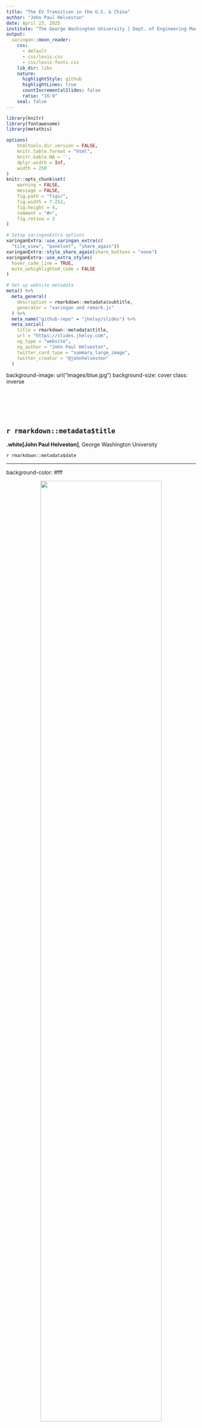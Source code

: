 ```yaml
---
title: "The EV Transition in the U.S. & China"
author: "John Paul Helveston"
date: April 23, 2025
institute: "The George Washington University | Dept. of Engineering Management and Systems Engineering"
output:
  xaringan::moon_reader:
    css:
      - default
      - css/lexis.css
      - css/lexis-fonts.css
    lib_dir: libs
    nature:
      highlightStyle: github
      highlightLines: true
      countIncrementalSlides: false
      ratio: "16:9"
    seal: false
---
```


```r
library(knitr)
library(fontawesome)
library(metathis)

options(
    htmltools.dir.version = FALSE,
    knitr.table.format = "html",
    knitr.kable.NA = '',
    dplyr.width = Inf,
    width = 250
)
knitr::opts_chunk$set(
    warning = FALSE,
    message = FALSE,
    fig.path = "figs/",
    fig.width = 7.252,
    fig.height = 4,
    comment = "#>",
    fig.retina = 3
)

# Setup xaringanExtra options
xaringanExtra::use_xaringan_extra(c(
  "tile_view", "panelset", "share_again"))
xaringanExtra::style_share_again(share_buttons = "none")
xaringanExtra::use_extra_styles(
  hover_code_line = TRUE,
  mute_unhighlighted_code = FALSE
)

# Set up website metadata
meta() %>%
  meta_general(
    description = rmarkdown::metadata$subtitle,
    generator = "xaringan and remark.js"
  ) %>%
  meta_name("github-repo" = "jhelvy/slides") %>%
  meta_social(
    title = rmarkdown::metadata$title,
    url = "https://slides.jhelvy.com",
    og_type = "website",
    og_author = "John Paul Helveston",
    twitter_card_type = "summary_large_image",
    twitter_creator = "@johnhelveston"
  )
```

background-image: url("images/blue.jpg")
background-size: cover
class: inverse

<br><br><br><br>

## `r rmarkdown::metadata$title`

**.white[John Paul Helveston]**, George Washington University

`r rmarkdown::metadata$date`

---

background-color: #fff

<center>
<img src="images/annual-sales.png" width=80%>
</center>

---

background-color: #fff

## .center[EV sales in US reaching ~10% of sales]

<center>
<img src="images/ev-sales-us.png" width=70%>
</center>

.font80[Source: Argonne National Lab, https://www.anl.gov/ev-facts/model-sales]

---

class: center
background-color: #fff

.leftcol70[

<center>
<img src="images/ev-price-slope-edit.png" width=100%>
</center>

.font70[Source: https://www.iea.org/reports/global-ev-outlook-2024/executive-summary]

]

.rightcol30[

### The EV sector has an affordability problem<br>(except in China)

]

---

class: center
background-color: #fff

## BEVs Concentrated in High-Price Segments in US

<br>

.font120[In 2021, BEVs just 1.1% of new and 0.6% of used listings under $45,000]

<center>
<img src="images/bev_percent_listings_edit.png" width=100%>
</center>

<br>

.font80[Data pulled from >60k dealerships, 2016 to 2021. Source: marketcheck.com]

---

class: center
background-color: #fff

# The BEV Deserts of America

<center>
<img src="images/burden_map_25k.png" width=100%>
</center>

---

# Things that don't help affordability:

<br>

--

## **Tariffs** (100% tariff on imported Chinese EVs)

--

## Effectively banning the use of Chinese suppliers 

---

## **Opportunities**

.leftcol[

## Chinese FDI into U.S.

### **Gotion batteries**: Multi-billion dollar investments in Illinois and Michigan

### Challenge: Uncertainty around Foreign Entities of Concern (FEOC) status

]

--

.rightcol[

## Technology Licensing Agreements

### **Ford-CATL**: Licensing battery technology in a Michigan plant

### Challenge: CATL was recently added to DOD's list of “Chinese military companies”

]

---

class: middle, center, inverse

# We need to stop viewing EVs as<br>.green[_environmental_ technology]<br><br>and start viewing them as<br>.yellow[_essential_ technology]

---

class: inverse 
background-image: url("images/blue.jpg")
background-size: cover

<br>

# Thanks!

<br>

### slides.jhelvy.com/2025-csis

.footer-large[.white[.right[

@jhelvy.bsky.social `r fa(name = "bluesky", fill = "white")`<br>
@jhelvy `r fa(name = "github", fill = "white")`<br>
jhelvy.com `r fa(name = "link", fill = "white")`<br>
jph@gwu.edu `r fa(name = "paper-plane", fill = "white")`

]]]

---

class: center, middle, inverse

# Extra Slides

---

## .center[Chinese firms dominate the EV battery _supply chain_]

<center>
<img src="images/battery-supply-chain.png" width=100%>
</center>

Cheng, Anthony L., et al. "Electric vehicle battery chemistry affects supply chain disruption vulnerabilities." _Nature Communications_ 15.1 (2024): 2143.

---

class: center

.leftcol75[

<center>
<img src="images/china-sales-may-24.png" width=100%>
</center>

]

.rightcol25[

## Chinese firms dominate China's EV market

]

.font70[https://cleantechnica.com/2024/07/02/47-plugin-vehicle-market-share-in-china-ev-sales-report/]
